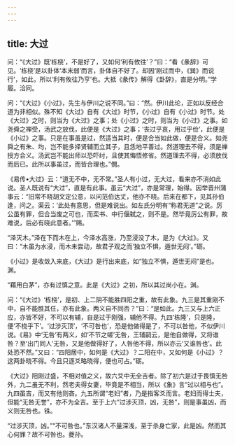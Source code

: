 ```yaml
---
---
---
```

title: 大过
---







问：“《大过》既‘栋桡’，不是好了，又如何‘利有攸往’？”曰：“看《彖辞》可见。‘栋桡’是以卦体‘本末弱’而言，卦体自不好了。却因‘刚过而中，《巽》而说行’，如此，所以‘利有攸往乃亨’也。大抵《彖传》解得《卦辞》，直是分明。”学履。洽同。

问：“《大过》《小过》，先生与伊川之说不同。”曰：“然。伊川此论，正如以反经合道为非相似。殊不知《大过》自有《大过》时节，《小过》自有《小过》时节。处《大过》之时，则当为《大过》之事；处《小过》之时，则当为《小过》之事。如尧舜之禅受，汤武之放伐，此便是《大过》之事；‘丧过乎哀，用过乎俭’，此便是《小过》之事。只是在事虽是过，然适当其时，便是合当如此做，便是合义。如尧舜之有朱、均，岂不能多择贤辅而立其子，且恁地平善过。然道理去不得，须是禅授方合义。汤武岂不能出师以恐吓纣，且使其悔悟修省。然道理去不得，必须放伐而后已。此所以事虽过，而皆合理也。”僩。

《易传•大过》云：“道无不中，无不常。”圣人有小过，无大过，看来亦不消如此说。圣人既说有“大过”，直是有此事。虽云“大过”，亦是常理，始得。因举晋州蒲事云：“旧常不晓胡文定公意，以问范伯达丈，他亦不晓。后来在都下，见其孙伯逢，问之。渠云：‘此处有意思，但是难说出。如左氏分明有“称君无道”之说。厉公虽有罪，但合当废之可也，而栾书、中行偃弑之，则不是。然毕竟厉公有罪，故难说，后必有晓此意者。’”赐。

“泽灭木。”泽在下而木在上，今泽水高涨，乃至浸没了木，是为《大过》。又曰：“木虽为水浸，而木未尝动，故君子观之而‘独立不惧，遁世无闷’。”砺。

《小过》是收敛入来底，《大过》是行出来底，如“独立不惧，遁世无闷”是也。渊。

“藉用白茅”，亦有过慎之意。此是《大过》之初，所以其过尚小在。渊。

问：“《大过》‘栋桡’，是初、上二阴不能胜四阳之重，故有此象。九三是其重刚不中，自不能胜其任，亦有此象。两义自不同否？”曰：“是如此。九三又与上六正应，亦皆不好，不可以有辅，自是过于刚强，辅他不得。九四‘栋隆’，只是隆，便‘不桡乎下’。‘过涉灭顶’，‘不可咎也’，恐是他做得是了，不可以咎他，不似伊川说。《易》中‘无咎’有两义，如‘不节之嗟’无咎，王辅嗣云，是他自做得，又将谁咎？至‘出门同人’无咎，又是他做得好了，人咎他不得，所以亦云‘又谁咎也’。此处恐不然。”又曰：“四阳居中，如何是《大过》？二阳在中，又如何是《小过》？这两卦晓不得。今且只逐爻略晓得，便也可占。”砺。

《大过》阳刚过盛，不相对值之义，故六爻中无全吉者。除了初六是过于畏慎无咎外，九二虽无不利，然老夫得女妻，毕竟是不相当，所以《象》言“过以相与也”。九四虽吉，而又有他则吝。九五所谓“老妇”者，乃是指客爻而言。老妇而得士夫，但能“无咎无誉”，亦不为全吉。至于上六“过涉灭顶，凶，无咎”，则是事虽凶，而义则无咎也。铢。

“过涉灭顶，凶。”“不可咎也。”东汉诸人不量深浅，至于杀身亡家，此是凶。然而其心何罪？故不可咎也。夔孙。